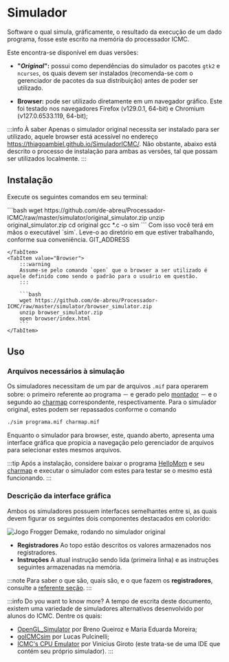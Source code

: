 
# Simulador

Software o qual simula, gráficamente, o resultado da execução de um dado programa, fosse este escrito na memória do processador ICMC.

Este encontra-se disponível em duas versões:

- **"*Original*":** possui como dependências do simulador os pacotes `gtk2` e `ncurses`, os quais devem ser instalados (recomenda-se com o gerenciador de pacotes da sua distribuição) antes de poder ser utilizado.

- **Browser:** pode ser utilizado diretamente em um navegador gráfico. Este foi testado nos navegadores Firefox (v129.0.1, 64-bit) e Chromium (v127.0.6533.119, 64-bit);

:::info À saber
Apenas o simulador original necessita ser instalado para ser utilizado, aquele browser está acessível no endereço https://thiagoambiel.github.io/SimuladorICMC/. Não obstante, abaixo está descrito o processo de instalação para ambas as versões, tal que possam ser utilizados localmente.
:::
## Instalação

Execute os seguintes comandos em seu terminal:

<Tabs>
    <TabItem value="Original">
        ```bash
        wget https://github.com/de-abreu/Processador-ICMC/raw/master/simulator/original_simulator.zip
        unzip original_simulator.zip
        cd original
        gcc *.c -o sim
        ```
        Com isso você terá em mãos o executável `sim`. Leve-o ao diretório em que estiver trabalhando, conforme sua conveniência. GIT_ADDRESS

    </TabItem>
    <TabItem value="Browser">
        :::warning
        Assume-se pelo comando `open` que o browser a ser utilizado é aquele definido como sendo o padrão para o usuário em questão.
        :::

        ```bash
        wget https://github.com/de-abreu/Processador-ICMC/raw/master/simulator/browser_simulator.zip
        unzip browser_simulator.zip
        open browser/index.html
        ```
    </TabItem>
</Tabs>


## Uso

### Arquivos necessários à simulação
Os simuladores necessitam de um par de arquivos `.mif` para operarem sobre: o primeiro referente ao programa － e gerado pelo [montador](/docs/componentes/montador) － e o segundo ao [charmap](/docs/guias/charmaps) correspondente, respectivamente. Para o simulador original, estes podem ser repassados conforme o comando

```bash
./sim programa.mif charmap.mif
```

Enquanto o simulador para browser, este, quando aberto, apresenta uma interface gráfica que propicia a navegação pelo gerenciador de arquivos para selecionar estes mesmos arquivos.

:::tip
Após a instalação, considere baixar o programa [HelloMom](https://github.com/de-abreu/Processador-ICMC/assembly-software/HelloMom/HelloMom.mif) e seu [charmap](https://github.com/de-abreu/Processador-ICMC/assembly-software/HelloMom/charmap.mif) e executar o simulador com estes para testar se o mesmo está funcionando.
:::

### Descrição da interface gráfica

Ambos os simuladores possuem interfaces semelhantes entre si, as quais devem figurar os seguintes dois componentes destacados em colorido:

![Jogo *Frogger Demake*, rodando no simulador original](/img/simulador.svg)
- **<Highlight color="#26762b">Registradores</Highlight>** Ao topo estão descritos os valores armazenados nos registradores.
- **<Highlight color="#64272b">Instruções</Highlight>** A atual instrução sendo lida (primeira linha) e as instruções seguintes armazenadas na memória.

:::note
Para saber o que são, quais são, e o que fazem os **registradores**, consulte a [referente seção](/docs/linguagem-assembly/como-usar#registradores).
:::

:::info Do you want to know more?
A tempo de escrita deste documento, existem uma variedade de simuladores alternativos desenvolvido por alunos do ICMC. Dentre os quais:
- [OpenGL_Simulator](https://github.com/de-abreu/Processador-ICMC/blob/master/simulator/opengl/README.md) por Breno Queiroz e Maria Eduarda Moreira;
- [goICMCsim](https://github.com/lucasgpulcinelli/goICMCsim) por Lucas Pulcinelli;
- [ICMC's CPU Emulator](https://proc.giroto.dev/) por Vinicius Giroto (este trata-se de uma IDE que contém seu próprio simulador).
:::
